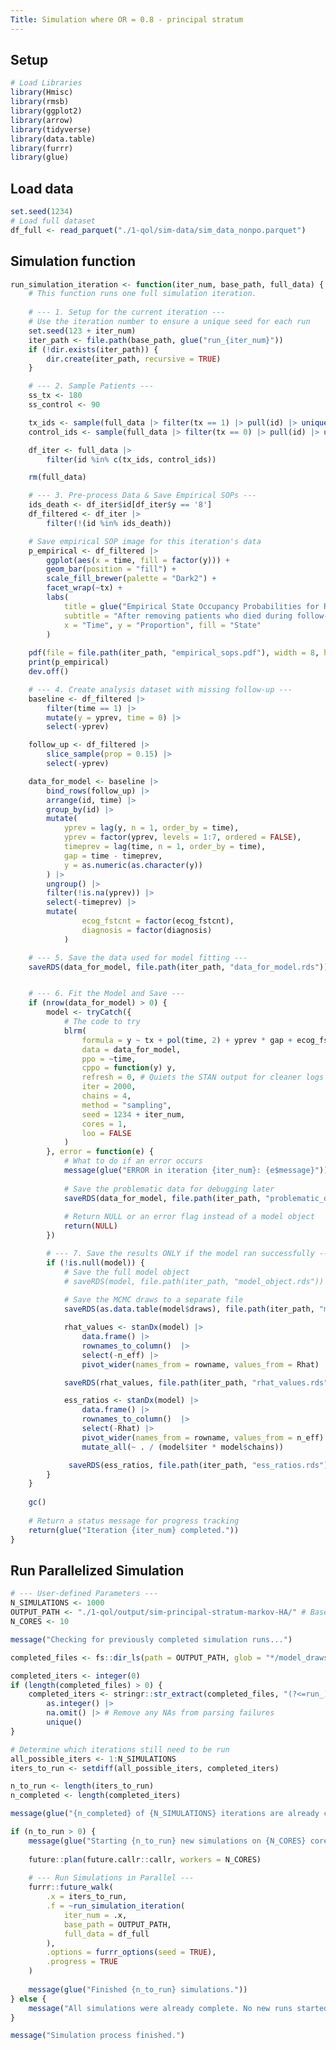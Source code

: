 ```yaml
---
Title: Simulation where OR = 0.8 - principal stratum
---
```



## Setup
```r
# Load Libraries
library(Hmisc)
library(rmsb)
library(ggplot2)
library(arrow)
library(tidyverse)
library(data.table)
library(furrr)
library(glue)
```

## Load data

```r
set.seed(1234)
# Load full dataset
df_full <- read_parquet("./1-qol/sim-data/sim_data_nonpo.parquet")
```


## Simulation function

```r
run_simulation_iteration <- function(iter_num, base_path, full_data) {
    # This function runs one full simulation iteration.
    
    # --- 1. Setup for the current iteration ---
    # Use the iteration number to ensure a unique seed for each run
    set.seed(123 + iter_num)
    iter_path <- file.path(base_path, glue("run_{iter_num}"))
    if (!dir.exists(iter_path)) {
        dir.create(iter_path, recursive = TRUE)
    }

    # --- 2. Sample Patients ---
    ss_tx <- 180
    ss_control <- 90

    tx_ids <- sample(full_data |> filter(tx == 1) |> pull(id) |> unique(), ss_tx, replace = FALSE)
    control_ids <- sample(full_data |> filter(tx == 0) |> pull(id) |> unique(), ss_control, replace = FALSE)

    df_iter <- full_data |>
        filter(id %in% c(tx_ids, control_ids))

    rm(full_data)

    # --- 3. Pre-process Data & Save Empirical SOPs ---
    ids_death <- df_iter$id[df_iter$y == '8']
    df_filtered <- df_iter |>
        filter(!(id %in% ids_death))

    # Save empirical SOP image for this iteration's data
    p_empirical <- df_filtered |>
        ggplot(aes(x = time, fill = factor(y))) +
        geom_bar(position = "fill") +
        scale_fill_brewer(palette = "Dark2") +
        facet_wrap(~tx) +
        labs(
            title = glue("Empirical State Occupancy Probabilities for Run {iter_num}"),
            subtitle = "After removing patients who died during follow-up",
            x = "Time", y = "Proportion", fill = "State"
        )
    
    pdf(file = file.path(iter_path, "empirical_sops.pdf"), width = 8, height = 6)
    print(p_empirical)
    dev.off()

    # --- 4. Create analysis dataset with missing follow-up ---
    baseline <- df_filtered |>
        filter(time == 1) |>
        mutate(y = yprev, time = 0) |>
        select(-yprev)

    follow_up <- df_filtered |>
        slice_sample(prop = 0.15) |>
        select(-yprev)

    data_for_model <- baseline |>
        bind_rows(follow_up) |>
        arrange(id, time) |>
        group_by(id) |>
        mutate(
            yprev = lag(y, n = 1, order_by = time),
            yprev = factor(yprev, levels = 1:7, ordered = FALSE),
            timeprev = lag(time, n = 1, order_by = time),
            gap = time - timeprev,
            y = as.numeric(as.character(y))
        ) |>
        ungroup() |>
        filter(!is.na(yprev)) |>
        select(-timeprev) |> 
        mutate(
                ecog_fstcnt = factor(ecog_fstcnt),
                diagnosis = factor(diagnosis)
            )

    # --- 5. Save the data used for model fitting ---
    saveRDS(data_for_model, file.path(iter_path, "data_for_model.rds"))


    # --- 6. Fit the Model and Save ---
    if (nrow(data_for_model) > 0) {
        model <- tryCatch({
            # The code to try
            blrm(
                formula = y ~ tx + pol(time, 2) + yprev * gap + ecog_fstcnt + diagnosis,
                data = data_for_model,
                ppo = ~time,
                cppo = function(y) y,
                refresh = 0, # Quiets the STAN output for cleaner logs
                iter = 2000,
                chains = 4,
                method = "sampling",
                seed = 1234 + iter_num,
                cores = 1,
                loo = FALSE
            )
        }, error = function(e) {
            # What to do if an error occurs
            message(glue("ERROR in iteration {iter_num}: {e$message}"))
            
            # Save the problematic data for debugging later
            saveRDS(data_for_model, file.path(iter_path, "problematic_data.rds"))
            
            # Return NULL or an error flag instead of a model object
            return(NULL)
        })

        # --- 7. Save the results ONLY if the model ran successfully ---
        if (!is.null(model)) {
            # Save the full model object
            # saveRDS(model, file.path(iter_path, "model_object.rds"))
            
            # Save the MCMC draws to a separate file
            saveRDS(as.data.table(model$draws), file.path(iter_path, "model_draws.rds"))

            rhat_values <- stanDx(model) |> 
                data.frame() |> 
                rownames_to_column()  |> 
                select(-n_eff) |> 
                pivot_wider(names_from = rowname, values_from = Rhat)

            saveRDS(rhat_values, file.path(iter_path, "rhat_values.rds"))

            ess_ratios <- stanDx(model) |> 
                data.frame() |> 
                rownames_to_column()  |> 
                select(-Rhat) |> 
                pivot_wider(names_from = rowname, values_from = n_eff) |> 
                mutate_all(~ . / (model$iter * model$chains))

             saveRDS(ess_ratios, file.path(iter_path, "ess_ratios.rds"))
        }
    }
    
    gc()
    
    # Return a status message for progress tracking
    return(glue("Iteration {iter_num} completed."))
}
```

## Run Parallelized Simulation
```r
# --- User-defined Parameters ---
N_SIMULATIONS <- 1000 
OUTPUT_PATH <- "./1-qol/output/sim-principal-stratum-markov-HA/" # Base path for all output
N_CORES <- 10 

message("Checking for previously completed simulation runs...")

completed_files <- fs::dir_ls(path = OUTPUT_PATH, glob = "*/model_draws.rds", recurse = TRUE)

completed_iters <- integer(0) 
if (length(completed_files) > 0) {
    completed_iters <- stringr::str_extract(completed_files, "(?<=run_)\\d+") |>
        as.integer() |>
        na.omit() |> # Remove any NAs from parsing failures
        unique()
}

# Determine which iterations still need to be run
all_possible_iters <- 1:N_SIMULATIONS
iters_to_run <- setdiff(all_possible_iters, completed_iters)

n_to_run <- length(iters_to_run)
n_completed <- length(completed_iters)

message(glue("{n_completed} of {N_SIMULATIONS} iterations are already complete."))

if (n_to_run > 0) {
    message(glue("Starting {n_to_run} new simulations on {N_CORES} cores..."))
    
    future::plan(future.callr::callr, workers = N_CORES)
    
    # --- Run Simulations in Parallel ---
    furrr::future_walk(
        .x = iters_to_run,
        .f = ~run_simulation_iteration(
            iter_num = .x,
            base_path = OUTPUT_PATH,
            full_data = df_full
        ),
        .options = furrr_options(seed = TRUE),
        .progress = TRUE
    )
    
    message(glue("Finished {n_to_run} simulations."))
} else {
    message("All simulations were already complete. No new runs started.")
}

message("Simulation process finished.")
```